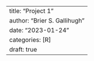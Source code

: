 ---
title: "Project 1"
author: "Brier S. Gallihugh"
date: "2023-01-24"
categories: [R]
draft: true
---